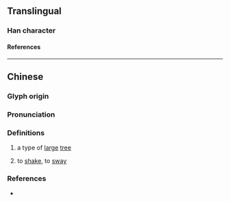 {{character info}}
{{character info|0x2F8E9}}
==Translingual==

===Han character===
{{Han char|rn=75|rad=木|as=10|sn=14|four=47972|canj=DBOU|ids=⿰木䍃}}

====References====
{{Han ref|kx=0543.300|dkj=15251|dj=0931.160|hdz=21265.060|uh=69A3|ud=27043|bh=BA6F|bd=47727}}
{{Han ref|uh=2F8E9}}

----

==Chinese==
{{zh-forms}}

===Glyph origin===
{{Han etym}}

===Pronunciation===
{{zh-pron
|m=yáo
|c=jiu4
|cat=n,v
}}

===Definitions===
{{zh-hanzi}}

# a type of [[large]] [[tree]]
# {{lb|zh|of trees}} to [[shake]], to [[sway]]

===References===
* {{R:twedu|C05321}}